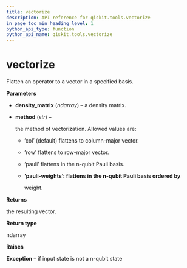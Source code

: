 ```yaml
---
title: vectorize
description: API reference for qiskit.tools.vectorize
in_page_toc_min_heading_level: 1
python_api_type: function
python_api_name: qiskit.tools.vectorize
---
```


# vectorize

<Function id="qiskit.tools.vectorize" isDedicatedPage={true} github="https://github.com/qiskit/qiskit/tree/stable/0.14/qiskit/tools/qi/qi.py" signature="vectorize(density_matrix, method='col')">
  Flatten an operator to a vector in a specified basis.

  **Parameters**

  *   **density\_matrix** (*ndarray*) – a density matrix.

  *   **method** (*str*) –

      the method of vectorization. Allowed values are:

      *   ’col’ (default) flattens to column-major vector.

      *   ’row’ flattens to row-major vector.

      *   ’pauli’ flattens in the n-qubit Pauli basis.

      *   **’pauli-weights’: flattens in the n-qubit Pauli basis ordered by**

          weight.

  **Returns**

  the resulting vector.

  **Return type**

  ndarray

  **Raises**

  **Exception** – if input state is not a n-qubit state
</Function>

